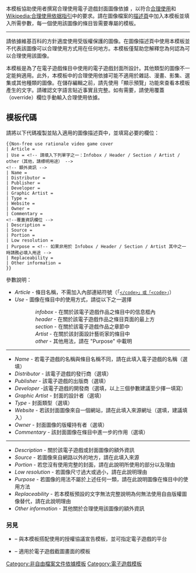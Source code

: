 <includeonly><!-- 在這裡加入模板的保護標識 --></includeonly><noinclude>{{Documentation subpage}}</noinclude>
<!-- 在本行下編輯模板說明 -->
本模板協助使用者撰寫合理使用電子遊戲封面圖像依據 ，以符合[[Wikipedia:合理使用|合理使用]]和[[Wikipedia:合理使用依据指引|Wikipedia:合理使用依据指引]]中的要求。請在圖像檔案的[[Help:文件描述页|描述頁]]中加入本模板並填入所需參數，每一個使用該圖像的條目皆需要專屬的模板。

----
請依據維基百科的方針適度使用受版權保護的圖像。在圖像描述頁中使用本模板並不代表該圖像可以合理使用方式用在任何地方。本模板僅幫助您解釋您為何認為可以合理使用該圖像。

本模板是為了在電子遊戲條目中使用的電子遊戲封面所設計。其他類型的圖像不一定能夠適用。此外，本模板中的合理使用依據可能不適用於雜誌、漫畫、影集、選集或其他種類的圖像。在儲存編輯之前，請先使用「顯示預覽」功能來查看本模板產生的文字。請確認文字語言貼近事實且完整。如有需要，請使用覆蓋（override）欄位手動輸入合理使用依據。

== 模板代碼 ==
請將以下代碼複製並貼入適用的圖像描述頁中，並填寫必要的欄位：
<pre>
{{Non-free use rationale video game cover
| Article = 
| Use = <!-- 請填入下列單字之一：Infobox / Header / Section / Artist / other（其他，請標明用途） --> 
<!-- 額外資訊 -->
| Name = 
| Distributor = 
| Publisher = 
| Developer =        
| Graphic Artist =   
| Type = 
| Website = 
| Owner = 
| Commentary = 
<!--覆蓋資訊欄位 -->
| Description = 
| Source = 
| Portion = 
| Low resolution = 
| Purpose = <!-- 如果非用於 Infobox / Header / Section / Artist 其中之一時請務必填入用途 -->
| Replaceability = 
| Other information = 
}}
</pre>

參數說明：
*''Article'' - 條目名稱，不需加入內部連結符號（「<code>[[</code>」或「<code>]]</code>」）
*''Use'' - 圖像在條目中的使用方式，請從以下之一選擇
::''infobox'' - 在關於該電子遊戲作品之條目中的信息框內
::''header'' - 在關於該電子遊戲作品之條目頁面的最上方
::''section'' - 在關於該電子遊戲作品之章節中
::''Artist'' - 在關於該封面設計藝術家的條目中
::''other'' - 其他用法，請在 "Purpose" 中載明
----
*''Name'' - 若電子遊戲的名稱與條目名稱不同，請在此填入電子遊戲的名稱（選填）
*''Distributor'' - 該電子遊戲的發行商（選填）
*''Publisher'' - 該電子遊戲的出版商（選填）
*''Developer'' -該電子遊戲的開發商（選填，以上三個參數建議至少擇一填寫）
*''Graphic Artist'' - 封面的設計者（選填）
*''Type'' - 封面類型（選填）
*''Website'' - 若該封面圖像來自一個網站，請在此填入來源網址（選填，建議填入）
*''Owner'' - 封面圖像的版權持有者（選填）
*''Commentary'' - 該封面圖像在條目中進一步的作用（選填）
----
*''Description'' - 關於該電子遊戲或封面圖像的額外資訊
*''Source'' - 若圖像來自網路以外的地方，請在此填入來源
*''Portion'' - 若您沒有使用完整的封面，請在此說明所使用的部分以及理由
*''Low resolution'' - 若圖像尺寸過大或過小，請在此說明理由
*''Purpose'' - 若圖像的用法不屬於上述任何一類，請在此說明圖像在條目中的使用方法
*''Replaceability'' - 若本模板預設的文字無法完整說明為何無法使用自由版權圖像替代，請在此說明理由
*''Other information'' - 其他關於合理使用該圖像的額外資訊

=== 另見 ===
* {{tlx|Non-free video game cover}} – 與本模板搭配使用的授權協議宣告模板，並可指定電子遊戲的平台
* {{tlx|Non-free use rationale video game screenshot}} – 適用於電子遊戲截圖畫面的模板

<includeonly>
<!-- 本行下加入模板的分類 -->
[[Category:非自由檔案文件依據模板]]
[[Category:電子遊戲模板]]
</includeonly>